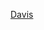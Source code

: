 {{US county navigation box
| template_name  = 戴維斯縣 (愛荷華州)
| listclass = hlist
| county         = 戴維斯縣
| state          = 愛荷華州

| map_image      = Map of Iowa highlighting Davis County.svg
| map_caption    = 戴維斯縣在愛荷華州的位置
| map_size       = 75x75

| seat           = 布盧姆菲爾德

| title1 = [[城市]]
| body1  = 
* [[布卢姆菲尔德 (艾奥瓦州)|布盧姆菲爾德]]
* [[德雷克斯維爾 (愛荷華州)|德雷克斯維爾]]
* [[弗洛里斯 (愛荷華州)|弗洛里斯]]
* [[普拉斯基 (愛荷華州)|普瓦斯基]]

| title2 = [[行政鎮區]]
| body2  = 
* [[克里夫蘭鎮區 (愛荷華州戴維斯縣)|克里夫蘭]]
* [[德雷克斯維爾鎮區 (愛荷華州戴維斯縣)|德雷克斯維爾]]
* [[法比尤斯鎮區 (愛荷華州戴維斯縣)|法比尤斯]]
* [[福克斯河鎮區 (愛荷華州戴維斯縣)|福克斯河]]
* [[格羅夫鎮區 (愛荷華州戴維斯縣)|格羅夫]]
* [[利克克里克鎮區 (愛荷華州戴維斯縣)|利克克里克]]
* [[馬里昂鎮區 (愛荷華州戴維斯縣)|馬里昂]]
* [[佩里鎮區 (愛荷華州戴維斯縣)|佩里]]
* [[普雷里鎮區 (愛荷華州戴維斯縣)|普雷里]]
* [[羅斯科鎮區 (愛荷華州戴維斯縣)|羅斯科]]
* [[索爾特克里克鎮區 (愛荷華州戴維斯縣)|索爾特克里克]]
* [[索普克里克鎮區 (愛荷華州戴維斯縣)|索普克里克]]
* [[尤尼昂鎮區 (愛荷華州戴維斯縣)|尤尼昂]]
* [[西格羅夫鎮區 (愛荷華州戴維斯縣)|西格羅夫]]
* [[懷爾康達鎮區 (愛荷華州戴維斯縣)|懷爾康達]]

| title3 = [[非建制地區]]
| body3  = 
* [[特洛伊 (愛荷華州)|特洛伊]]
* [[西格羅夫 (愛荷華州)|西格羅夫]]

}}<noinclude>
[[Category:艾奧瓦州縣份導航模板|Davis]]  
[[Category:戴維斯縣 (愛荷華州)| ]]
</noinclude>